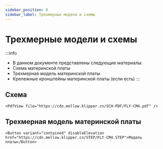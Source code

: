```yaml
---
sidebar_position: 8
sidebar_label: Трехмерные модели и схемы
---
```




# Трехмерные модели и схемы

:::info
* В данном документе представлены следующие материалы:
* Схема материнской платы
* Трехмерная модель материнской платы
* Крепежные кронштейны материнской платы (если есть)
:::

## Схема

    <PdfView file="https://cdn.mellow.klipper.cn/SCH-PDF/FLY-CM4.pdf" />


## Трехмерная модель материнской платы

    <Button variant="contained" disableElevation href="https://cdn.mellow.klipper.cn/STEP/FLY-CM4.STEP">Модель платы</Button>